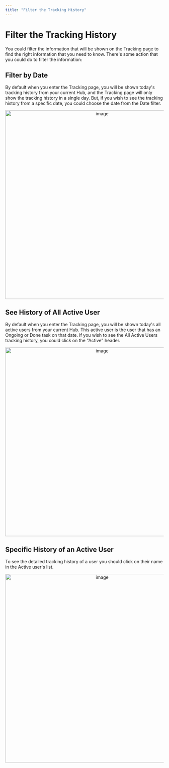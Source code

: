 ```yaml
---
title: "Filter the Tracking History"
---
```


# Filter the Tracking History

You could filter the information that will be shown on the Tracking page to find the right information that you need to know. There's some action that you could do to filter the information:

## Filter by Date

By default when you enter the Tracking page, you will be shown today's tracking history from your current Hub, and the Tracking page will only show the tracking history in a single day. But, if you wish to see the tracking history from a specific date, you could choose the date from the Date filter.

<div align="center">
  <img src="https://t3837933.p.clickup-attachments.com/t3837933/e0fe253e-4abb-4647-afef-16b07b891af6/image.png" alt="image" width="600" />
</div>

## See History of All Active User

By default when you enter the Tracking page, you will be shown today's all active users from your current Hub. This active user is the user that has an Ongoing or Done task on that date. If you wish to see the All Active Users tracking history, you could click on the "Active" header.

<div align="center">
  <img src="https://t3837933.p.clickup-attachments.com/t3837933/dd387761-46c1-4823-b7f5-374a6addd2f4/image.png" alt="image" width="600" />
</div>

## Specific History of an Active User

To see the detailed tracking history of a user you should click on their name in the Active user's list.

<div align="center">
  <img src="https://t3837933.p.clickup-attachments.com/t3837933/d2a7c507-f6ca-4e4a-bd64-0216cfce5fd9/image.png" alt="image" width="600" />
</div>
